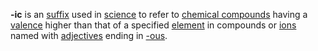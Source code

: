 {{Table_Suffixes}}

'''-ic''' is an [[suffix]] used in [[science]] to refer to [[chemical compound]]s having a [[valence]] higher than that of a specified [[element]] in compounds or [[ion]]s named with [[adjective]]s ending in [[-ous]].


{{stub}}
